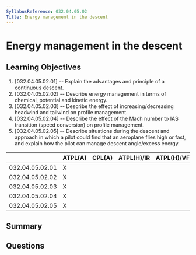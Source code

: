 ```yaml
---
SyllabusReference: 032.04.05.02
Title: Energy management in the descent
---
```


# Energy management in the descent

## Learning Objectives

1. [032.04.05.02.01] -- Explain the advantages and principle of a continuous
   descent.
2. [032.04.05.02.02] -- Describe energy management in terms of chemical,
   potential and kinetic energy.
3. [032.04.05.02.03] -- Describe the effect of increasing/decreasing headwind
   and tailwind on profile management.
4. [032.04.05.02.04] -- Describe the effect of the Mach number to IAS transition
   (speed conversion) on profile management.
5. [032.04.05.02.05] -- Describe situations during the descent and approach in
   which a pilot could find that an aeroplane flies high or fast, and explain
   how the pilot can manage descent angle/excess energy.

|                 | ATPL(A) | CPL(A) | ATPL(H)/IR | ATPL(H)/VFR | CPL(H) | IR  | CBIR(A) |
| --------------- | ------- | ------ | ---------- | ----------- | ------ | --- | ------- |
| 032.04.05.02.01 | X       |        |            |             |        |     |         |
| 032.04.05.02.02 | X       |        |            |             |        |     |         |
| 032.04.05.02.03 | X       |        |            |             |        |     |         |
| 032.04.05.02.04 | X       |        |            |             |        |     |         |
| 032.04.05.02.05 | X       |        |            |             |        |     |         |

## Summary

## Questions
